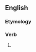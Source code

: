 ==English==

===Etymology===
{{suﬃx|contemn|eth}}

===Verb===
{{en-verb form}}

# {{archaic third-person singular of|contemn}}

{{count page|[[Wiktionary:Page count]]}}